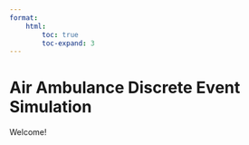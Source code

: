 ```yaml
---
format:
    html:
        toc: true
        toc-expand: 3
---
```


# Air Ambulance Discrete Event Simulation

Welcome!
